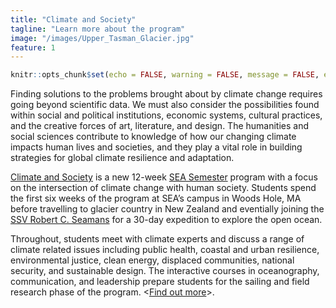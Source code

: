 ```yaml
---
title: "Climate and Society"
tagline: "Learn more about the program"
image: "/images/Upper_Tasman_Glacier.jpg"
feature: 1
---
```


```r
knitr::opts_chunk$set(echo = FALSE, warning = FALSE, message = FALSE, error = FALSE)
```

Finding solutions to the problems brought about by climate change requires going beyond scientific data. We must also consider the possibilities found within social and political institutions, economic systems, cultural practices, and the creative forces of art, literature, and design. The humanities and social sciences contribute to knowledge of how our changing climate impacts human lives and societies, and they play a vital role in building strategies for global climate resilience and adaptation.

[Climate and Society](https://www.sea.edu/voyages/climate_society_fall2019) is a new 12-week [SEA Semester](https://www.sea.edu) program with a focus on the intersection of climate change with human society. Students spend the first six weeks of the program at SEA's campus in Woods Hole, MA before travelling to glacier country in New Zealand and eventially joining the [SSV Robert C. Seamans](https://www.sea.edu/ships_crew/seamans) for a 30-day expedition to explore the open ocean.

Throughout, students meet with climate experts and discuss a range of climate related issues including public health, coastal and urban resilience, environmental justice, clean energy, displaced communities, national security, and sustainable design. The interactive courses in oceanography, communication, and leadership prepare students for the sailing and field research phase of the program. <[Find out more](https://www.sea.edu/voyages/climate_society_fall2020)>.